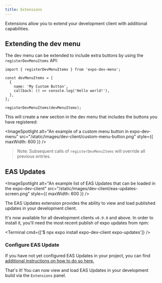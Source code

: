 ```yaml
---
title: Extensions
---
```



Extensions allow you to extend your development client with additional capabilities.

## Extending the dev menu

The dev menu can be extended to include extra buttons by using the `registerDevMenuItems` API:

```tsx
import { registerDevMenuItems } from 'expo-dev-menu';

const devMenuItems = [
  {
    name: 'My Custom Button',
    callback: () => console.log('Hello world!'),
  },
];

registerDevMenuItems(devMenuItems);
```

This will create a new section in the dev menu that includes the buttons you have registered:

<ImageSpotlight
  alt="An example of a custom menu button in expo-dev-menu"
  src="/static/images/dev-client/custom-menu-button.png"
  style={{ maxWidth: 600 }}
/>

> Note: Subsequent calls of `registerDevMenuItems` will override all previous entries.

## EAS Updates

<ImageSpotlight
  alt="An example list of EAS Updates that can be loaded in the expo-dev-client"
  src="/static/images/dev-client/eas-updates-screen.png"
  style={{ maxWidth: 600 }}
/>

The EAS Updates extension provides the ability to view and load published updates in your development client.

It's now available for all development clients `v0.9.0` and above. In order to install it, you'll need the most recent publish of expo updates from npm:

<Terminal cmd={['$ npx expo install expo-dev-client expo-updates']} />

### Configure EAS Update

If you have not yet configured EAS Updates in your project, you can find [additional instructions on how to do so here.](/eas-update/getting-started/)

That's it! You can now view and load EAS Updates in your development build via the `Extensions` panel.
